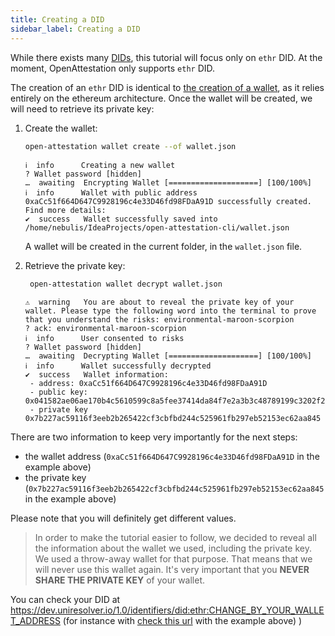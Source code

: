 ```yaml
---
title: Creating a DID
sidebar_label: Creating a DID
---
```



<Flow />

While there exists many [DIDs](/docs/reference/appendix/glossary#did), this tutorial will focus only on `ethr` DID. At the moment, OpenAttestation only supports `ethr` DID.

The creation of an `ethr` DID is identical to [the creation of a wallet](/docs/tutorial/verifiable-documents/ethereum/wallet), as it relies entirely on the ethereum architecture. Once the wallet will be created, we will need to retrieve its private key:

1. Create the wallet:

   ```bash
   open-attestation wallet create --of wallet.json
   ```

   ```text
   ℹ  info      Creating a new wallet
   ? Wallet password [hidden]
   …  awaiting  Encrypting Wallet [====================] [100/100%]
   ℹ  info      Wallet with public address 0xaCc51f664D647C9928196c4e33D46fd98FDaA91D successfully created. Find more details:
   ✔  success   Wallet successfully saved into /home/nebulis/IdeaProjects/open-attestation-cli/wallet.json
   ```

   A wallet will be created in the current folder, in the `wallet.json` file.

1. Retrieve the private key:

   ```bash
    open-attestation wallet decrypt wallet.json
   ```

   ```text
   ⚠  warning   You are about to reveal the private key of your wallet. Please type the following word into the terminal to prove that you understand the risks: environmental-maroon-scorpion
   ? ack: environmental-maroon-scorpion
   ℹ  info      User consented to risks
   ? Wallet password [hidden]
   …  awaiting  Decrypting Wallet [====================] [100/100%]
   ℹ  info      Wallet successfully decrypted
   ✔  success   Wallet information:
    - address: 0xaCc51f664D647C9928196c4e33D46fd98FDaA91D
    - public key: 0x041582ae06ae170b4c5610599c8a5fee37414da84f7e2a3b3c48789199c3202f2c7673f3e32dfead4543247ccb792aa4f54dbd3e701172723434e88f770dd64823
    - private key 0x7b227ac59116f3eeb2b265422cf3cbfbd244c525961fb297eb52153ec62aa845
   ```

There are two information to keep very importantly for the next steps:

- the wallet address (`0xaCc51f664D647C9928196c4e33D46fd98FDaA91D` in the example above)
- the private key (`0x7b227ac59116f3eeb2b265422cf3cbfbd244c525961fb297eb52153ec62aa845` in the example above)

Please note that you will definitely get different values.

> In order to make the tutorial easier to follow, we decided to reveal all the information about the wallet we used, including the private key. We used a throw-away wallet for that purpose. That means that we will never use this wallet again. It's very important that you **NEVER SHARE THE PRIVATE KEY** of your wallet.

You can check your DID at
https://dev.uniresolver.io/1.0/identifiers/did:ethr:CHANGE_BY_YOUR_WALLET_ADDRESS (for instance with [check this url](https://dev.uniresolver.io/1.0/identifiers/did:ethr:0xaCc51f664D647C9928196c4e33D46fd98FDaA91D) with the example above)
)
